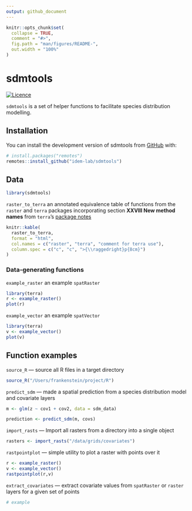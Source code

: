 ```yaml
---
output: github_document
---
```


<!-- README.md is generated from README.Rmd. Please edit that file -->

```r
knitr::opts_chunk$set(
  collapse = TRUE,
  comment = "#>",
  fig.path = "man/figures/README-",
  out.width = "100%"
)
```

# sdmtools

<!-- badges: start -->
[![Licence](https://img.shields.io/github/license/Ileriayo/markdown-badges?style=for-the-badge)](./LICENSE)
<!-- badges: end -->

`sdmtools` is a set of helper functions to facilitate species distribution modelling.

## Installation

You can install the development version of sdmtools from [GitHub](https://github.com/) with:

``` r
# install.packages("remotes")
remotes::install_github("idem-lab/sdmtools")
```

## Data
```r
library(sdmtools)
```


`raster_to_terra` an annotated equivalence table of functions from the `raster` and `terra` packages incorporating section **XXVIII New method names** from `terra`'s [package notes](https://cran.r-project.org/web/packages/terra/terra.pdf) 
```r
knitr::kable(
  raster_to_terra,
  format = "html",
  col.names = c("raster", "terra", "comment for terra use"),
  column.spec = c("c", "c", ">{\\raggedright}p{8cm}")
)

```


### Data-generating functions

`example_raster` an example `spatRaster`
```r
library(terra)
r <- example_raster()
plot(r)
```

`example_vector` an example `spatVector`
```r
library(terra)
v <- example_vector()
plot(v)
```

## Function examples

`source_R` — source all R files in a target directory
```r
source_R("/Users/frankenstein/project/R")
```



`predict_sdm` — made a spatial prediction from a species distribution model and covariate layers
```r
m <- glm(z ~ cov1 + cov2, data = sdm_data)

prediction <- predict_sdm(m, covs)
```

`import_rasts` — Import all rasters from a directory into a single object
```r
rasters <- import_rasts("/data/grids/covariates")
```

`rastpointplot` — simple utility to plot a raster with points over it
```r
r <- example_raster()
v <- example_vector()
rastpointplot(r,v)
```

`extract_covariates` — extract covariate values from `spatRaster` or `raster` layers for a given set of points
```r
# example
```


